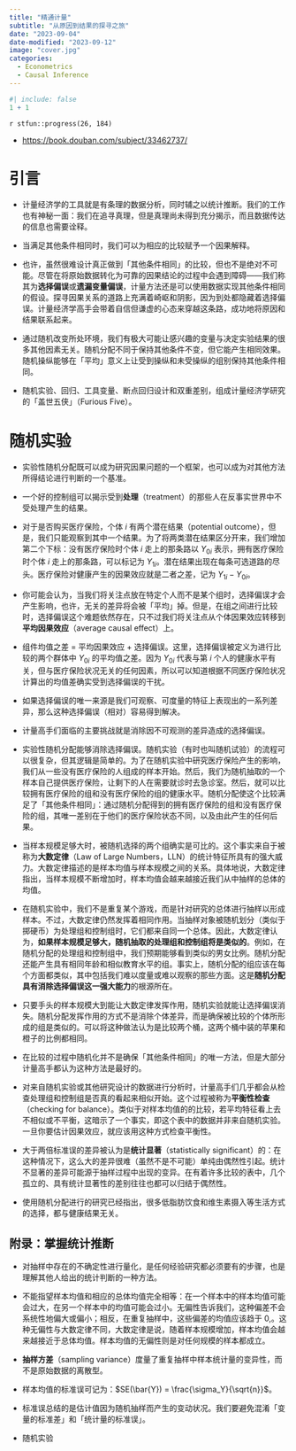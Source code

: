 ```yaml
---
title: "精通计量"
subtitle: "从原因到结果的探寻之旅"
date: "2023-09-04"
date-modified: "2023-09-12"
image: "cover.jpg"
categories: 
  - Econometrics
  - Causal Inference
---
```


```r
#| include: false
1 + 1
```

::: {.callout-note title='Progress'}
`r stfun::progress(26, 184)`
:::

::: {.callout-tip title="Learning Source"}
- <https://book.douban.com/subject/33462737/>
:::

# 引言 {-}

- 计量经济学的工具就是有条理的数据分析，同时辅之以统计推断。我们的工作也有神秘一面：我们在追寻真理，但是真理尚未得到充分揭示，而且数据传达的信息也需要诠释。

- 当满足其他条件相同时，我们可以为相应的比较赋予一个因果解释。

- 也许，虽然很难设计真正做到「其他条件相同」的比较，但也不是绝对不可能。尽管在将原始数据转化为可靠的因果结论的过程中会遇到障碍——我们称其为**选择偏误**或**遗漏变量偏误**，计量方法还是可以使用数据实现其他条件相同的假设。探寻因果关系的道路上充满着崎岖和阴影，因为到处都隐藏着选择偏误。计量经济学高手会带着自信但谦虚的心态来穿越这条路，成功地将原因和结果联系起来。

- 通过随机改变所处环境，我们有极大可能让感兴趣的变量与决定实验结果的很多其他因素无关。随机分配不同于保持其他条件不变，但它能产生相同效果。随机操纵能够在「平均」意义上让受到操纵和未受操纵的组别保持其他条件相同。

- 随机实验、回归、工具变量、断点回归设计和双重差别，组成计量经济学研究的「盖世五侠」（Furious Five）。

# 随机实验

- 实验性随机分配既可以成为研究因果问题的一个框架，也可以成为对其他方法所得结论进行判断的一个基准。

- 一个好的控制组可以揭示受到**处理**（treatment）的那些人在反事实世界中不受处理产生的结果。

- 对于是否购买医疗保险，个体 $i$ 有两个潜在结果（potential outcome），但是，我们只能观察到其中一个结果。为了将两类潜在结果区分开来，我们增加第二个下标：没有医疗保险时个体 $i$ 走上的那条路以 $Y_{0i}$ 表示，拥有医疗保险时个体 $i$ 走上的那条路，可以标记为 $Y_{1i}$。潜在结果出现在每条可选道路的尽头。医疗保险对健康产生的因果效应就是二者之差，记为 $Y_{1i}-Y_{0i}$。

- 你可能会认为，当我们将关注点放在特定个人而不是某个组时，选择偏误才会产生影响，也许，无关的差异将会被「平均」掉。但是，在组之间进行比较时，选择偏误这个难题依然存在，只不过我们将关注点从个体因果效应转移到**平均因果效应**（average causal effect）上。

- 组件均值之差 = 平均因果效应 + 选择偏误。这里，选择偏误被定义为进行比较的两个群体中 $Y_{0i}$ 的平均值之差。因为 $Y_{0i}$ 代表与第 $i$ 个人的健康水平有关，但与医疗保险状况无关的任何因素，所以可以知道根据不同医疗保险状况计算出的均值差确实受到选择偏误的干扰。

- 如果选择偏误的唯一来源是我们可观察、可度量的特征上表现出的一系列差异，那么这种选择偏误（相对）容易得到解决。

- 计量高手们面临的主要挑战就是消除因不可观测的差异造成的选择偏误。

- 实验性随机分配能够消除选择偏误。随机实验（有时也叫随机试验）的流程可以很复杂，但其逻辑是简单的。为了在随机实验中研究医疗保险产生的影响，我们从一些没有医疗保险的人组成的样本开始。然后，我们为随机抽取的一个样本自己提供医疗保险，让剩下的人在需要就诊时去急诊室。然后，就可以比较拥有医疗保险的组和没有医疗保险的组的健康水平。随机分配使这个比较满足了「其他条件相同」：通过随机分配得到的拥有医疗保险的组和没有医疗保险的组，其唯一差别在于他们的医疗保险状态不同，以及由此产生的任何后果。

- 当样本规模足够大时，被随机选择的两个组确实是可比的。这个事实来自于被称为**大数定律**（Law of Large Numbers，LLN）的统计特征所具有的强大威力。大数定律描述的是样本均值与样本规模之间的关系。具体地说，大数定律指出，当样本规模不断增加时，样本均值会越来越接近我们从中抽样的总体的均值。

- 在随机实验中，我们不是重复某个游戏，而是针对研究的总体进行抽样以形成样本。不过，大数定律仍然发挥着相同作用。当抽样对象被随机划分（类似于掷硬币）为处理组和控制组时，它们都来自同一个总体。因此，大数定律认为，**如果样本规模足够大，随机抽取的处理组和控制组将是类似的**。例如，在随机分配的处理组和控制组中，我们预期能够看到类似的男女比例。随机分配还能产生具有相同年龄和相似教育水平的组。事实上，随机分配的组应该在每个方面都类似，其中包括我们难以度量或难以观察的那些方面。这是**随机分配具有消除选择偏误这一强大能力**的根源所在。

- 只要手头的样本规模大到能让大数定律发挥作用，随机实验就能让选择偏误消失。随机分配发挥作用的方式不是消除个体差异，而是确保被比较的个体所形成的组是类似的。可以将这种做法认为是比较两个桶，这两个桶中装的苹果和橙子的比例都相同。

- 在比较的过程中随机化并不是确保「其他条件相同」的唯一方法，但是大部分计量高手都认为这种方法是最好的。

- 对来自随机实验或其他研究设计的数据进行分析时，计量高手们几乎都会从检查处理组和控制组是否真的看起来相似开始。这个过程被称为**平衡性检查**（checking for balance）。类似于对样本均值的的比较，若平均特征看上去不相似或不平衡，这暗示了一个事实，即这个表中的数据并非来自随机实验。一旦你要估计因果效应，就应该用这种方式检查平衡性。

- 大于两倍标准误的差异被认为是**统计显著**（statistically significant）的：在这种情况下，这么大的差异很难（虽然不是不可能）单纯由偶然性引起。统计不显著的差异可能源于抽样过程中出现的变异。在有着许多比较的表中，几个孤立的、具有统计显著性的差别往往也都可以归结于偶然性。

- 使用随机分配进行的研究已经指出，很多低脂肪饮食和维生素摄入等生活方式的选择，都与健康结果无关。

## 附录：掌握统计推断

- 对抽样中存在的不确定性进行量化，是任何经验研究都必须要有的步骤，也是理解其他人给出的统计判断的一种方法。

- 不能指望样本均值和相应的总体均值完全相等：在一个样本中的样本均值可能会过大，在另一个样本中的均值可能会过小。无偏性告诉我们，这种偏差不会系统性地偏大或偏小；相反，在重复抽样中，这些偏差的均值应该趋于 0,。这种无偏性与大数定律不同，大数定律是说，随着样本规模增加，样本均值会越来越接近于总体均值。样本均值的无偏性则是对任何规模的样本都成立。

- **抽样方差**（sampling variance）度量了重复抽样中样本统计量的变异性，而不是原始数据的离散型。

- 样本均值的标准误可记为：$SE(\bar{Y}) = \frac{\sigma_Y}{\sqrt{n}}$。

- 标准误总结的是估计值因为随机抽样而产生的变动状况。我们要避免混淆「变量的标准差」和「统计量的标准误」。



























::: {.callout-tip title="To be continued"}
- 随机实验
:::

